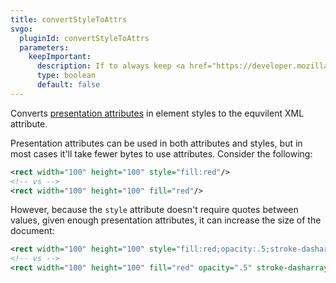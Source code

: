 ```yaml
---
title: convertStyleToAttrs
svgo:
  pluginId: convertStyleToAttrs
  parameters:
    keepImportant:
      description: If to always keep <a href="https://developer.mozilla.org/docs/Web/CSS/important" target="_blank"><code>!important</code></a> styles.
      type: boolean
      default: false
---
```


Converts [presentation attributes](https://developer.mozilla.org/docs/Web/SVG/Attribute/Presentation) in element styles to the equvilent XML attribute.

Presentation attributes can be used in both attributes and styles, but in most cases it'll take fewer bytes to use attributes. Consider the following:

```xml
<rect width="100" height="100" style="fill:red"/>
<!-- vs -->
<rect width="100" height="100" fill="red"/>
```

However, because the `style` attribute doesn't require quotes between values, given enough presentation attributes, it can increase the size of the document:

```xml
<rect width="100" height="100" style="fill:red;opacity:.5;stroke-dasharray:1;stroke:blue;stroke-opacity:.5"/>
<!-- vs -->
<rect width="100" height="100" fill="red" opacity=".5" stroke-dasharray="1" stroke="blue" stroke-opacity=".5"/>
```
